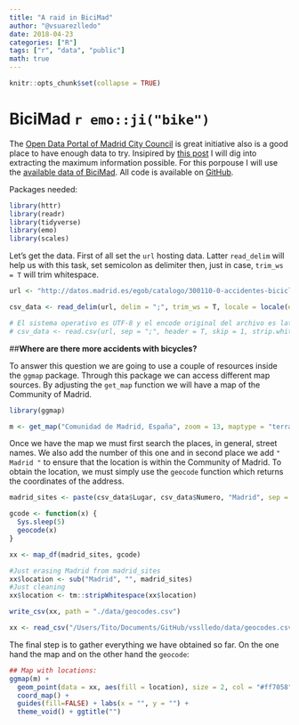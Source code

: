```yaml
---
title: "A raid in BiciMad"
author: "@vsuarezlledo"
date: 2018-04-23
categories: ["R"]
tags: ["r", "data", "public"]
math: true
---
```


```r
knitr::opts_chunk$set(collapse = TRUE)
```

# BiciMad `r emo::ji("bike")`

The [Open Data Portal of Madrid City Council](http://datos.madrid.es/portal/site/egob) is great initiative also is a good place to have enough data to try. Insipired by [this post](http://toddwschneider.com/posts/a-tale-of-twenty-two-million-citi-bikes-analyzing-the-nyc-bike-share-system/) I will dig into extracting the maximum information possible. For this porpouse I will use the [available data of BiciMad](http://datos.madrid.es/egob/catalogo/300110-0-accidentes-bicicleta.csv). All code is available on [GitHub](https://github.com/VictorSuarezL/vsslledo).

Packages needed:
```r
library(httr)
library(readr)
library(tidyverse)
library(emo)
library(scales)
```

Let's get the data. First of all set the `url` hosting data. Latter `read_delim` will help us with this task, set semicolon as delimiter then, just in case, `trim_ws = T` will trim whitespace.

```r
url <- "http://datos.madrid.es/egob/catalogo/300110-0-accidentes-bicicleta.csv"

csv_data <- read_delim(url, delim = ";", trim_ws = T, locale = locale(encoding = "latin1"))

# El sistema operativo es UTF-8 y el encode original del archivo es latin1
# csv_data <- read.csv(url, sep = ";", header = T, skip = 1, strip.white = T, stringsAsFactors = F, encoding = "UTF-8", fileEncoding = "latin1")
```

##**Where are there more accidents with bicycles?**

To answer this question we are going to use a couple of resources inside the `ggmap` package. Through this package we can access different map sources. By adjusting the `get_map` function we will have a map of the Community of Madrid.

```r
library(ggmap)

m <- get_map("Comunidad de Madrid, España", zoom = 13, maptype = "terrain-lines")
```

Once we have the map we must first search the places, in general, street names. We also add the number of this one and in second place we add `" Madrid "` to ensure that the location is within the Community of Madrid. To obtain the location, we must simply use the `geocode` function which returns the coordinates of the address.

```r
madrid_sites <- paste(csv_data$Lugar, csv_data$Numero, "Madrid", sep = " ")

gcode <- function(x) {
  Sys.sleep(5)
  geocode(x)
}

xx <- map_df(madrid_sites, gcode)

#Just erasing Madrid from madrid_sites
xx$location <- sub("Madrid", "", madrid_sites)
#Just cleaning
xx$location <- tm::stripWhitespace(xx$location)

write_csv(xx, path = "./data/geocodes.csv")
```
```r
xx <- read_csv("/Users/Tito/Documents/GitHub/vsslledo/data/geocodes.csv")
```

The final step is to gather everything we have obtained so far. On the one hand the map and on the other hand the `geocode`:

```r
## Map with locations:
ggmap(m) +
  geom_point(data = xx, aes(fill = location), size = 2, col = "#ff7058") +
  coord_map() + 
  guides(fill=FALSE) + labs(x = "", y = "") +
  theme_void() + ggtitle("")
```